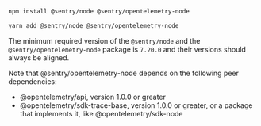 ```bash {tabTitle:npm}
npm install @sentry/node @sentry/opentelemetry-node
```

```bash {tabTitle:Yarn}
yarn add @sentry/node @sentry/opentelemetry-node
```

The minimum required version of the `@sentry/node` and the `@sentry/opentelemetry-node` package is `7.20.0` and their versions should always be aligned.

<Note>

Note that @sentry/opentelemetry-node depends on the following peer dependencies:

- @opentelemetry/api, version 1.0.0 or greater
- @opentelemetry/sdk-trace-base, version 1.0.0 or greater, or a package that implements it, like @opentelemetry/sdk-node

</Note>
